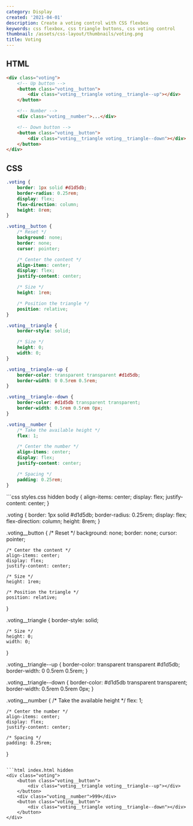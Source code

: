 ```yaml
---
category: Display
created: '2021-04-01'
description: Create a voting control with CSS flexbox
keywords: css flexbox, css triangle buttons, css voting control
thumbnail: /assets/css-layout/thumbnails/voting.png
title: Voting
---
```


## HTML

```html index.html
<div class="voting">
    <!-- Up button -->
    <button class="voting__button">
        <div class="voting__triangle voting__triangle--up"></div>
    </button>

    <!-- Number -->
    <div class="voting__number">...</div>

    <!-- Down button -->
    <button class="voting__button">
        <div class="voting__triangle voting__triangle--down"></div>
    </button>
</div>
```

## CSS

```css styles.css
.voting {
    border: 1px solid #d1d5db;
    border-radius: 0.25rem;
    display: flex;
    flex-direction: column;
    height: 8rem;
}

.voting__button {
    /* Reset */
    background: none;
    border: none;
    cursor: pointer;

    /* Center the content */
    align-items: center;
    display: flex;
    justify-content: center;

    /* Size */
    height: 1rem;

    /* Position the triangle */
    position: relative;
}

.voting__triangle {
    border-style: solid;

    /* Size */
    height: 0;
    width: 0;
}

.voting__triangle--up {
    border-color: transparent transparent #d1d5db;
    border-width: 0 0.5rem 0.5rem;
}

.voting__triangle--down {
    border-color: #d1d5db transparent transparent;
    border-width: 0.5rem 0.5rem 0px;
}

.voting__number {
    /* Take the available height */
    flex: 1;

    /* Center the number */
    align-items: center;
    display: flex;
    justify-content: center;

    /* Spacing */
    padding: 0.25rem;
}
```

<Playground>
```css styles.css hidden
body {
    align-items: center;
    display: flex;
    justify-content: center;
}

.voting {
    border: 1px solid #d1d5db;
    border-radius: 0.25rem;
    display: flex;
    flex-direction: column;
    height: 8rem;
}

.voting__button {
    /* Reset */
    background: none;
    border: none;
    cursor: pointer;

    /* Center the content */
    align-items: center;
    display: flex;
    justify-content: center;

    /* Size */
    height: 1rem;

    /* Position the triangle */
    position: relative;
}

.voting__triangle {
    border-style: solid;

    /* Size */
    height: 0;
    width: 0;
}

.voting__triangle--up {
    border-color: transparent transparent #d1d5db;
    border-width: 0 0.5rem 0.5rem;
}

.voting__triangle--down {
    border-color: #d1d5db transparent transparent;
    border-width: 0.5rem 0.5rem 0px;
}

.voting__number {
    /* Take the available height */
    flex: 1;

    /* Center the number */
    align-items: center;
    display: flex;
    justify-content: center;

    /* Spacing */
    padding: 0.25rem;
}
```

```html index.html hidden
<div class="voting">
    <button class="voting__button">
        <div class="voting__triangle voting__triangle--up"></div>
    </button>
    <div class="voting__number">999</div>
    <button class="voting__button">
        <div class="voting__triangle voting__triangle--down"></div>
    </button>
</div>
```
</Playground>

